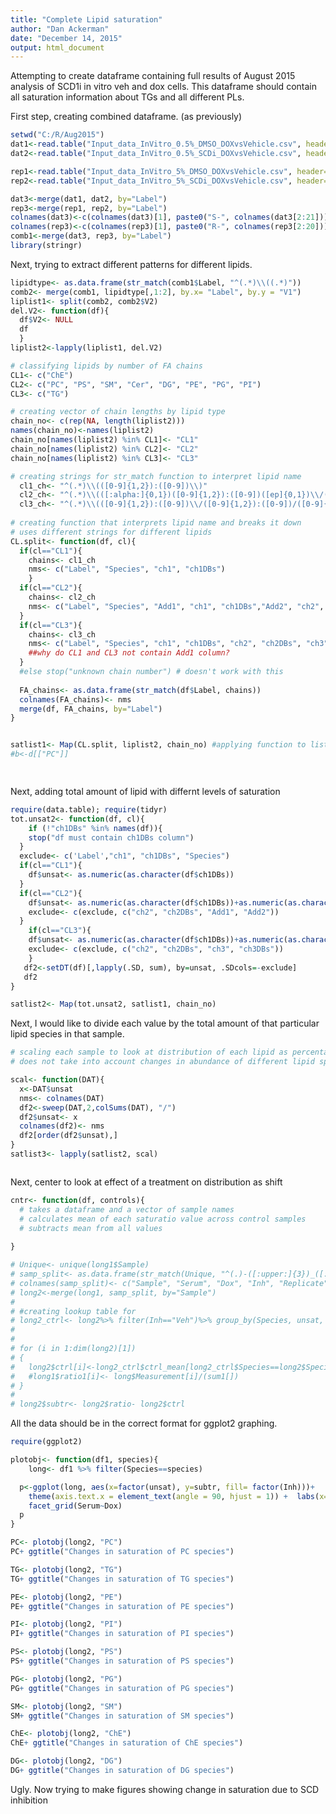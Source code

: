 ```yaml
---
title: "Complete Lipid saturation"
author: "Dan Ackerman"
date: "December 14, 2015"
output: html_document
---
```


Attempting to create dataframe containing full results of August 2015 analysis of SCD1i in vitro veh and dox cells. This dataframe should contain all saturation information about TGs and all different PLs. 

First step, creating combined dataframe. (as previously)
```r
setwd("C:/R/Aug2015")
dat1<-read.table("Input_data_InVitro_0.5%_DMSO_DOXvsVehicle.csv", header=TRUE, sep=",")
dat2<-read.table("Input_data_InVitro_0.5%_SCDi_DOXvsVehicle.csv", header=TRUE, sep=",")

rep1<-read.table("Input_data_InVitro_5%_DMSO_DOXvsVehicle.csv", header=TRUE, sep=",")
rep2<-read.table("Input_data_InVitro_5%_SCDi_DOXvsVehicle.csv", header=TRUE, sep=",")

dat3<-merge(dat1, dat2, by="Label")
rep3<-merge(rep1, rep2, by="Label")
colnames(dat3)<-c(colnames(dat3)[1], paste0("S-", colnames(dat3[2:21])))
colnames(rep3)<-c(colnames(rep3)[1], paste0("R-", colnames(rep3[2:20])))
comb1<-merge(dat3, rep3, by="Label")
library(stringr)
```

Next, trying to extract different patterns for different lipids.

```r
lipidtype<- as.data.frame(str_match(comb1$Label, "^(.*)\\((.*)"))
comb2<- merge(comb1, lipidtype[,1:2], by.x= "Label", by.y = "V1")
liplist1<- split(comb2, comb2$V2)
del.V2<- function(df){
  df$V2<- NULL
  df
  }
liplist2<-lapply(liplist1, del.V2)

# classifying lipids by number of FA chains
CL1<- c("ChE")
CL2<- c("PC", "PS", "SM", "Cer", "DG", "PE", "PG", "PI")
CL3<- c("TG")

# creating vector of chain lengths by lipid type
chain_no<- c(rep(NA, length(liplist2)))
names(chain_no)<-names(liplist2)
chain_no[names(liplist2) %in% CL1]<- "CL1"
chain_no[names(liplist2) %in% CL2]<- "CL2"
chain_no[names(liplist2) %in% CL3]<- "CL3"

# creating strings for str_match function to interpret lipid name
  cl1_ch<- "^(.*)\\(([0-9]{1,2}):([0-9])\\)"
  cl2_ch<- "^(.*)\\(([:alpha:]{0,1})([0-9]{1,2}):([0-9])([ep]{0,1})\\/([0-9]{1,2}):([0-9])\\)"
  cl3_ch<- "^(.*)\\(([0-9]{1,2}):([0-9])\\/([0-9]{1,2}):([0-9])/([0-9]{1,2}):([0-9])\\)"
  
# creating function that interprets lipid name and breaks it down
# uses different strings for different lipids
CL.split<- function(df, cl){
  if(cl=="CL1"){
    chains<- cl1_ch
    nms<- c("Label", "Species", "ch1", "ch1DBs")
    } 
  if(cl=="CL2"){
    chains<- cl2_ch
    nms<- c("Label", "Species", "Add1", "ch1", "ch1DBs","Add2", "ch2", "ch2DBs")
  }
  if(cl=="CL3"){
    chains<- cl3_ch
    nms<- c("Label", "Species", "ch1", "ch1DBs", "ch2", "ch2DBs", "ch3", "ch3DBs")
    ##why do CL1 and CL3 not contain Add1 column?
  }
  #else stop("unknown chain number") # doesn't work with this 
  
  FA_chains<- as.data.frame(str_match(df$Label, chains))
  colnames(FA_chains)<- nms
  merge(df, FA_chains, by="Label")
}


satlist1<- Map(CL.split, liplist2, chain_no) #applying function to list
#b<-d[["PC"]]

 
```

Next, adding total amount of lipid with differnt levels of saturation

```r

require(data.table); require(tidyr)
tot.unsat2<- function(df, cl){
    if (!"ch1DBs" %in% names(df)){
    stop("df must contain ch1DBs column")
  }
  exclude<- c('Label',"ch1", "ch1DBs", "Species")
  if(cl=="CL1"){
    df$unsat<- as.numeric(as.character(df$ch1DBs))
  }
  if(cl=="CL2"){
    df$unsat<- as.numeric(as.character(df$ch1DBs))+as.numeric(as.character(df$ch2DBs))
    exclude<- c(exclude, c("ch2", "ch2DBs", "Add1", "Add2"))
  }
    if(cl=="CL3"){
    df$unsat<- as.numeric(as.character(df$ch1DBs))+as.numeric(as.character(df$ch2DBs))
    exclude<- c(exclude, c("ch2", "ch2DBs", "ch3", "ch3DBs"))
    }
   df2<-setDT(df)[,lapply(.SD, sum), by=unsat, .SDcols=-exclude]
   df2
}

satlist2<- Map(tot.unsat2, satlist1, chain_no)

```


Next, I would like to divide each value by the total amount of that particular lipid species in that sample.

```r
# scaling each sample to look at distribution of each lipid as percentage shift
# does not take into account changes in abundance of different lipid species across groups

scal<- function(DAT){
  x<-DAT$unsat
  nms<- colnames(DAT)
  df2<-sweep(DAT,2,colSums(DAT), "/")
  df2$unsat<- x
  colnames(df2)<- nms
  df2[order(df2$unsat),]
}
satlist3<- lapply(satlist2, scal)



```

Next, center to look at effect of a treatment on distribution as shift


```r

cntr<- function(df, controls){
  # takes a dataframe and a vector of sample names
  # calculates mean of each saturatio value across control samples
  # subtracts mean from all values
  
}

# Unique<- unique(long1$Sample)
# samp_split<- as.data.frame(str_match(Unique, "^(.)-([:upper:]{3})_([:alpha:]{3,4})_([:digit:])"))
# colnames(samp_split)<- c("Sample", "Serum", "Dox", "Inh", "Replicate")
# long2<-merge(long1, samp_split, by="Sample")
# 
# #creating lookup table for 
# long2_ctrl<- long2%>% filter(Inh=="Veh")%>% group_by(Species, unsat, Serum, Dox)%>% summarise(ctrl_mean = mean(ratio))
# 
# 
# for (i in 1:dim(long2)[1])
# {
#   long2$ctrl[i]<-long2_ctrl$ctrl_mean[long2_ctrl$Species==long2$Species[i] &  long2_ctrl$unsat==long2$unsat[i] &long2_ctrl$Serum==long2$Serum[i] & long2_ctrl$Dox==long2$Dox[i]]
#   #long1$ratio1[i]<- long$Measurement[i]/(sum1[]) 
# }
# 
# long2$subtr<- long2$ratio- long2$ctrl
```

All the data should be in the correct format for ggplot2 graphing. 


```r
require(ggplot2)

plotobj<- function(df1, species){
    long<- df1 %>% filter(Species==species)

  p<-ggplot(long, aes(x=factor(unsat), y=subtr, fill= factor(Inh)))+    geom_boxplot()+
    theme(axis.text.x = element_text(angle = 90, hjust = 1)) +  labs(x="Double Bonds") +
    facet_grid(Serum~Dox)
  p
}

PC<- plotobj(long2, "PC")
PC+ ggtitle("Changes in saturation of PC species")

TG<- plotobj(long2, "TG")
TG+ ggtitle("Changes in saturation of TG species")

PE<- plotobj(long2, "PE")
PE+ ggtitle("Changes in saturation of PE species")

PI<- plotobj(long2, "PI")
PI+ ggtitle("Changes in saturation of PI species")

PS<- plotobj(long2, "PS")
PS+ ggtitle("Changes in saturation of PS species")

PG<- plotobj(long2, "PG")
PG+ ggtitle("Changes in saturation of PG species")

SM<- plotobj(long2, "SM")
SM+ ggtitle("Changes in saturation of SM species")

ChE<- plotobj(long2, "ChE")
ChE+ ggtitle("Changes in saturation of ChE species")

DG<- plotobj(long2, "DG")
DG+ ggtitle("Changes in saturation of DG species")
```

Ugly. Now trying to make figures showing change in saturation due to SCD inhibition


```r



```

